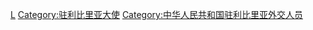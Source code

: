 [[Category:中华人民共和国驻外大使|L]]
[[Category:驻利比里亚大使|Category:驻利比里亚大使]]
[[Category:中华人民共和国驻利比里亚外交人员|Category:中华人民共和国驻利比里亚外交人员]]